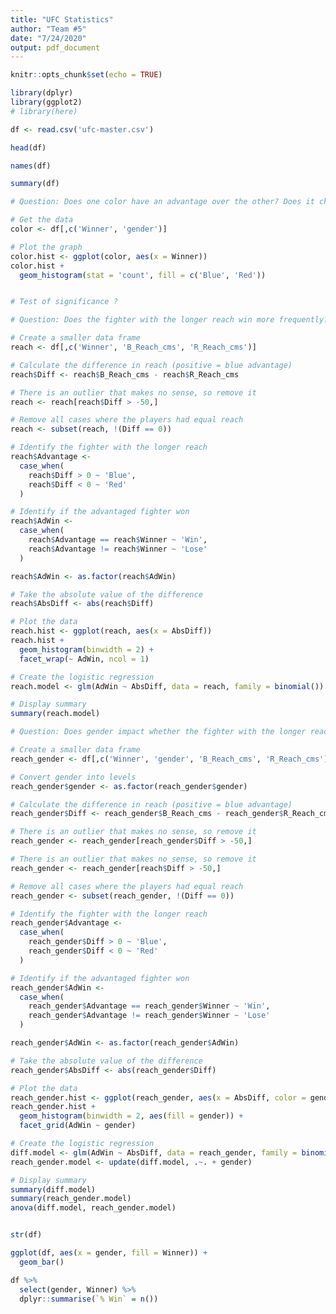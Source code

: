 ---
title: "UFC Statistics"
author: "Team #5"
date: "7/24/2020"
output: pdf_document
---

```{r setup, include=FALSE}
knitr::opts_chunk$set(echo = TRUE)

library(dplyr)
library(ggplot2)
# library(here)
```

```{r load_data}
df <- read.csv('ufc-master.csv')

head(df)

names(df)

summary(df)
```

```{r color_analysis}
# Question: Does one color have an advantage over the other? Does it change with gender?

# Get the data
color <- df[,c('Winner', 'gender')]

# Plot the graph
color.hist <- ggplot(color, aes(x = Winner))
color.hist +
  geom_histogram(stat = 'count', fill = c('Blue', 'Red'))


# Test of significance ?

```


```{r reach_analysis}
# Question: Does the fighter with the longer reach win more frequently?

# Create a smaller data frame
reach <- df[,c('Winner', 'B_Reach_cms', 'R_Reach_cms')]

# Calculate the difference in reach (positive = blue advantage)
reach$Diff <- reach$B_Reach_cms - reach$R_Reach_cms

# There is an outlier that makes no sense, so remove it
reach <- reach[reach$Diff > -50,]

# Remove all cases where the players had equal reach
reach <- subset(reach, !(Diff == 0))

# Identify the fighter with the longer reach
reach$Advantage <-
  case_when(
    reach$Diff > 0 ~ 'Blue',
    reach$Diff < 0 ~ 'Red'
  )

# Identify if the advantaged fighter won
reach$AdWin <-
  case_when(
    reach$Advantage == reach$Winner ~ 'Win',
    reach$Advantage != reach$Winner ~ 'Lose'
  )

reach$AdWin <- as.factor(reach$AdWin)

# Take the absolute value of the difference
reach$AbsDiff <- abs(reach$Diff)

# Plot the data
reach.hist <- ggplot(reach, aes(x = AbsDiff))
reach.hist +
  geom_histogram(binwidth = 2) +
  facet_wrap(~ AdWin, ncol = 1)

# Create the logistic regression
reach.model <- glm(AdWin ~ AbsDiff, data = reach, family = binomial())

# Display summary
summary(reach.model)

```

```{r reach_gender_analysis}
# Question: Does gender impact whether the fighter with the longer reach will win more frequently?

# Create a smaller data frame
reach_gender <- df[,c('Winner', 'gender', 'B_Reach_cms', 'R_Reach_cms')]

# Convert gender into levels
reach_gender$gender <- as.factor(reach_gender$gender)

# Calculate the difference in reach (positive = blue advantage)
reach_gender$Diff <- reach_gender$B_Reach_cms - reach_gender$R_Reach_cms

# There is an outlier that makes no sense, so remove it
reach_gender <- reach_gender[reach_gender$Diff > -50,]

# There is an outlier that makes no sense, so remove it
reach_gender <- reach_gender[reach$Diff > -50,]

# Remove all cases where the players had equal reach
reach_gender <- subset(reach_gender, !(Diff == 0))

# Identify the fighter with the longer reach
reach_gender$Advantage <-
  case_when(
    reach_gender$Diff > 0 ~ 'Blue',
    reach_gender$Diff < 0 ~ 'Red'
  )

# Identify if the advantaged fighter won
reach_gender$AdWin <-
  case_when(
    reach_gender$Advantage == reach_gender$Winner ~ 'Win',
    reach_gender$Advantage != reach_gender$Winner ~ 'Lose'
  )

reach_gender$AdWin <- as.factor(reach_gender$AdWin)

# Take the absolute value of the difference
reach_gender$AbsDiff <- abs(reach_gender$Diff)

# Plot the data
reach_gender.hist <- ggplot(reach_gender, aes(x = AbsDiff, color = gender))
reach_gender.hist +
  geom_histogram(binwidth = 2, aes(fill = gender)) +
  facet_grid(AdWin ~ gender)

# Create the logistic regression
diff.model <- glm(AdWin ~ AbsDiff, data = reach_gender, family = binomial())
reach_gender.model <- update(diff.model, .~. + gender)

# Display summary
summary(diff.model)
summary(reach_gender.model)
anova(diff.model, reach_gender.model)


```

```{r}
```

```{r}
str(df)
```

```{r}
ggplot(df, aes(x = gender, fill = Winner)) +
  geom_bar()
```
```{r}
df %>%
  select(gender, Winner) %>%
  dplyr::summarise(`% Win` = n())
```